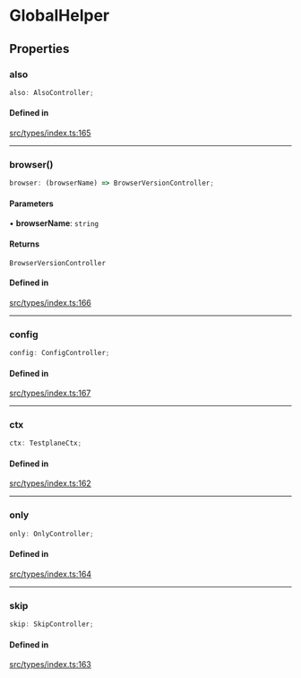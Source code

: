# GlobalHelper

## Properties

### also

```ts
also: AlsoController;
```

#### Defined in

[src/types/index.ts:165](https://github.com/gemini-testing/testplane/blob/526dd31893cff211e94897f157309c868ebe6c97/src/types/index.ts#L165)

***

### browser()

```ts
browser: (browserName) => BrowserVersionController;
```

#### Parameters

• **browserName**: `string`

#### Returns

`BrowserVersionController`

#### Defined in

[src/types/index.ts:166](https://github.com/gemini-testing/testplane/blob/526dd31893cff211e94897f157309c868ebe6c97/src/types/index.ts#L166)

***

### config

```ts
config: ConfigController;
```

#### Defined in

[src/types/index.ts:167](https://github.com/gemini-testing/testplane/blob/526dd31893cff211e94897f157309c868ebe6c97/src/types/index.ts#L167)

***

### ctx

```ts
ctx: TestplaneCtx;
```

#### Defined in

[src/types/index.ts:162](https://github.com/gemini-testing/testplane/blob/526dd31893cff211e94897f157309c868ebe6c97/src/types/index.ts#L162)

***

### only

```ts
only: OnlyController;
```

#### Defined in

[src/types/index.ts:164](https://github.com/gemini-testing/testplane/blob/526dd31893cff211e94897f157309c868ebe6c97/src/types/index.ts#L164)

***

### skip

```ts
skip: SkipController;
```

#### Defined in

[src/types/index.ts:163](https://github.com/gemini-testing/testplane/blob/526dd31893cff211e94897f157309c868ebe6c97/src/types/index.ts#L163)
